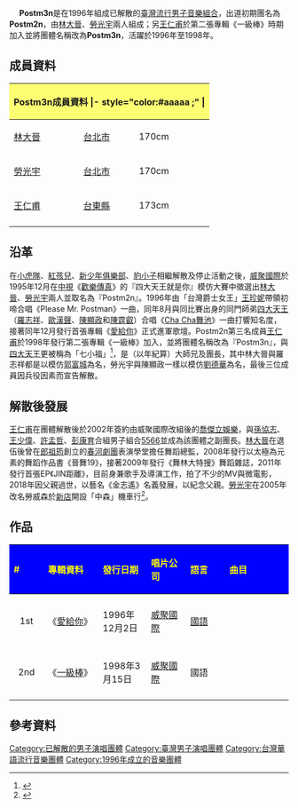 {{藝人
| 姓名 = Postm2n→Postm3n
| 類型 = 組合
| 圖片 = 
| 圖片尺寸 = 
| 圖片簡介 = 
| 羅馬拼音 =
| 英文名 = Postman
| 國籍 = {{ROC}}
| 出身地 = {{TWN}}
| 音樂類型 = [[華語流行音樂|華語流行音樂]]
| 出道日期 = 1996年
| 活躍年代 = 1996年－1998年
| 出道作品 = 歌曲：〈Please Mr. Postman〉<br />音樂專輯：《愛給你》
| 代表作品 = 〈愛給你〉<br />〈一級棒〉<br />
| 唱片公司 = [[威聚國際|威聚國際]]（1996年－1998年）
| 經紀公司 = [[威聚國際|威聚國際]]（1996年－1998年）
| past_members =[[林大晉|林大晉]]、[[勞光宇|勞光宇]]、[[王仁甫|王仁甫]]
}}　
'''Postm3n'''是在1996年組成已解散的[[臺灣|臺灣]][[流行|流行]][[男子音樂組合|男子音樂組合]]，出道初期團名為'''Postm2n'''，由[[林大晉|林大晉]]、[[勞光宇|勞光宇]]兩人組成；另[[王仁甫|王仁甫]]於第二張專輯《一級棒》時期加入並將團體名稱改為'''Postm3n'''，活躍於1996年至1998年。

==成員資料==
{| class="wikitable"
|- style="background:#ccc; text-align:center;"
! colspan="5" style="background: #FDFF73;"|Postm3n成員資料
|- style="color:#aaaaa ;" |
! 姓名
! 出生日期
! 出生地
! 身高
|- 
|  [[林大晉|林大晉]]
| {{birth_date_and_age|1977|10|28}}
| {{TWN}}[[台北市|台北市]]
| 170cm
|-
|  [[勞光宇|勞光宇]]
| {{birth_date_and_age|1978|7|31}}
| {{TWN}}[[台北市|台北市]]
| 170cm
|-
|  [[王仁甫|王仁甫]]
| {{birth_date_and_age|1980|8|28}}
| {{TWN}}[[台東縣|台東縣]]
| 173cm
|-
|}

== 沿革 ==
在[[小虎隊_(台灣)|小虎隊]]、[[紅孩兒_(團體)|紅孩兒]]、[[新少年俱樂部|新少年俱樂部]]、[[豹小子|豹小子]]相繼解散及停止活動之後，[[威聚國際|威聚國際]]於1995年12月在[[中視|中視]]《[[歡樂傳真|歡樂傳真]]》的『四大天王就是你』模仿大賽中徵選出[[林大晉|林大晉]]、[[勞光宇|勞光宇]]兩人並取名為『Postm2n』。1996年由「台灣爵士女王」[[王珍妮|王珍妮]]帶領初啼合唱《Please Mr. Postman》一曲，同年8月與同比賽出身的同門師弟[[四大天王_(團體)|四大天王]]（[[羅志祥|羅志祥]]、[[歐漢聲|歐漢聲]]、[[陳顯政|陳顯政]]和[[陳霆叡|陳霆叡]]）合唱《[[Cha_Cha舞池|Cha Cha舞池]]》一曲打響知名度，接著同年12月發行首張專輯《[[愛給你|愛給你]]》正式進軍歌壇。Postm2n第三名成員[[王仁甫|王仁甫]]於1998年發行第二張專輯《一級棒》加入，並將團體名稱改為『Postm3n』，與[[四大天王_(團體)|四大天王]]更被稱為「七小福」<ref>{{Cite web |url=https://www.youtube.com/watch?v=oizFNR1Ub60 |title=林大晉JIN 模仿香港四大天王 |accessdate=2016-02-11 |archive-date=2014-07-08 |archive-url=https://web.archive.org/web/20140708193835/https://www.youtube.com/watch?v=oizFNR1Ub60 |dead-url=no }}</ref>，是（以年紀算）大師兄及團長，其中林大晉與羅志祥都是以模仿[[郭富城|郭富城]]為名，勞光宇與陳顯政一樣以模仿[[劉德華|劉德華]]為名，最後三位成員因兵役因素而宣告解散。

== 解散後發展==

[[王仁甫|王仁甫]]在團體解散後於2002年簽約由威聚國際改組後的[[喬傑立娛樂|喬傑立娛樂]]，與[[孫協志|孫協志]]、[[王少偉|王少偉]]、[[許孟哲|許孟哲]]、[[彭康育|彭康育]]合組男子組合[[5566|5566]]並成為該團體之副團長。[[林大晉|林大晉]]在退伍後曾在[[郎祖筠|郎祖筠]]創立的[[春河劇團|春河劇團]]表演學堂擔任舞蹈總監，2008年發行以太極為元素的舞蹈作品書《晉舞19》，接著2009年發行《舞林大特搜》舞蹈雜誌，2011年發行首張EP《JIN距離》，目前身兼歌手及導演工作，拍了不少的MV與微電影，2018年因父親過世，以藝名《金志遙》名義發展，以紀念父親。[[勞光宇|勞光宇]]在2005年改名勞威森於[[新店|新店]]開設「中森」機車行<ref>{{Cite web |url=http://ent.appledaily.com.tw/enews/article/entertainment/20051017/2134108/ |title=Postman勞光宇改名當黑手 |accessdate=2016-02-11 |archive-date=2016-02-15 |archive-url=https://web.archive.org/web/20160215231335/http://ent.appledaily.com.tw/enews/article/entertainment/20051017/2134108/ |dead-url=no }}</ref>。

==作品==
{| class="wikitable"
!style="background:blue; color:yellow" align="left" width="75px"| # 
!style="background:blue; color:yellow" align="left" width="175px"| 專輯資料
!style="background:blue; color:yellow" align="left" width="125px"| 發行日期
!style="background:blue; color:yellow" align="left" width="125px"| 唱片公司
!style="background:blue; color:yellow" align="left" width="125px"| 語言
!style="background:blue; color:yellow" align="left" width="250px"| 曲目
|-
|- bgcolor="#F0F8FF"
|align="center"| 1st
|align="left"| 《[[愛給你|愛給你]]》
|align="left"| 1996年12月2日
|align="left"| [[威聚國際|威聚國際]]
|align="left"| [[中華民國國語|國語]]
|align="left" style="font-size: 85%;"|
{{hidden|曲目|
#'''愛給你'''
#Lonely Night
#魔力
#小傻瓜([[勞光宇|勞光宇]])
#100度C的愛
#4ever 2gether(Postm2n/[[四大天王_(團體)|四大天王]])
#不能不愛你
#不一樣
#把愛給我([[林大晉|林大晉]])
#愛給你(勇敢歡唱Kala版)
}}
|-
|- bgcolor="#FFFFFF"
|align="center"| 2nd
|align="left"| 《[[一級棒|一級棒]]》
|align="left"| 1998年3月15日
|align="left"| [[威聚國際|威聚國際]]
|align="left"| 國語
|align="left" style="font-size: 85%;"|
{{hidden|曲目|
#98 Power Beat
#'''一級棒'''(Postm3n/[[四大天王_(團體)|四大天王]]/[[V5|V5]])
#向世界問好
#亞當的肋骨([[王仁甫|王仁甫]])
#機會?命運!
#她愛我她不愛我([[林大晉|林大晉]])
#Love Somebody
#Angel([[勞光宇|勞光宇]])
#舞到瘋
#夢田([[王仁甫|王仁甫]])
#亞當的肋骨(演奏版)}}
|-
|}

== 參考資料 ==
<div class="references-small">
<references></references>
</div>

[[Category:已解散的男子演唱團體|Category:已解散的男子演唱團體]]
[[Category:臺灣男子演唱團體|Category:臺灣男子演唱團體]]
[[Category:台灣華語流行音樂團體|Category:台灣華語流行音樂團體]]
[[Category:1996年成立的音樂團體|Category:1996年成立的音樂團體]]